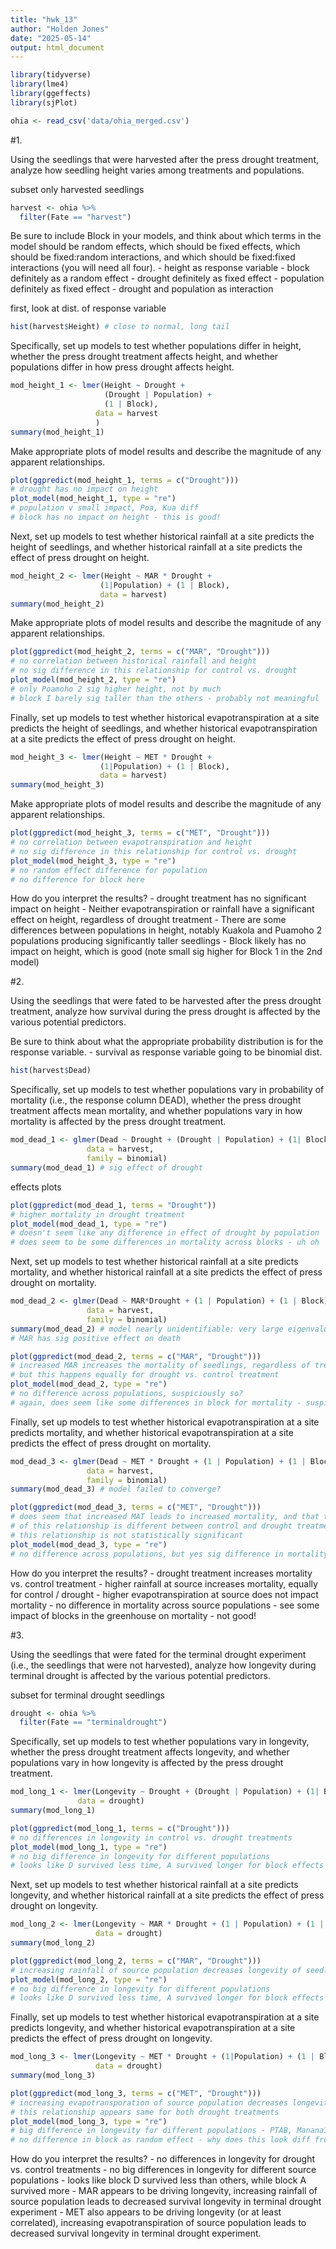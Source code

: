```yaml
---
title: "hwk_13"
author: "Holden Jones"
date: "2025-05-14"
output: html_document
---
```



```r
library(tidyverse)
library(lme4)
library(ggeffects)
library(sjPlot)

ohia <- read_csv('data/ohia_merged.csv')
```


#1.


Using the seedlings that were harvested after the press drought treatment, 
  analyze how seedling height varies among treatments and populations. 
  
subset only harvested seedlings
```r
harvest <- ohia %>%
  filter(Fate == "harvest")
```

Be sure to include Block in your models, and think about which terms in the model 
  should be random effects, which should be fixed effects, which should be 
  fixed:random interactions, and which should be fixed:fixed interactions 
  (you will need all four).
- height as response variable
- block definitely as a random effect
- drought definitely as fixed effect
- population definitely as fixed effect
- drought and population as interaction
  
first, look at dist. of response variable
```r
hist(harvest$Height) # close to normal, long tail
```

Specifically, set up models to test whether populations differ in height, whether 
  the press drought treatment affects height, and whether populations differ in 
  how press drought affects height.
```r
mod_height_1 <- lmer(Height ~ Drought + 
                     (Drought | Population) + 
                     (1 | Block), 
                   data = harvest
                   )
summary(mod_height_1)
```
  
Make appropriate plots of model results and describe the magnitude of any 
  apparent relationships.
```r
plot(ggpredict(mod_height_1, terms = c("Drought"))) 
# drought has no impact on height
plot_model(mod_height_1, type = "re") 
# population v small impact, Poa, Kua diff
# block has no impact on height - this is good!
```

Next, set up models to test whether historical rainfall at a site predicts the 
  height of seedlings, and whether historical rainfall at a site predicts the 
  effect of press drought on height. 
```r
mod_height_2 <- lmer(Height ~ MAR * Drought + 
                    (1|Population) + (1 | Block), 
                    data = harvest)
summary(mod_height_2)
```

Make appropriate plots of model results and describe the magnitude of any 
  apparent relationships.
```r
plot(ggpredict(mod_height_2, terms = c("MAR", "Drought")))
# no correlation between historical rainfall and height
# no sig difference in this relationship for control vs. drought
plot_model(mod_height_2, type = "re")
# only Poamoho 2 sig higher height, not by much
# block I barely sig taller than the others - probably not meaningful
```
  
Finally, set up models to test whether historical evapotranspiration at a site 
  predicts the height of seedlings, and whether historical evapotranspiration at 
  a site predicts the effect of press drought on height. 
```r
mod_height_3 <- lmer(Height ~ MET * Drought + 
                    (1|Population) + (1 | Block), 
                    data = harvest)
summary(mod_height_3)
```
  
Make appropriate plots of model results and describe the magnitude of any 
  apparent relationships.
```r
plot(ggpredict(mod_height_3, terms = c("MET", "Drought")))
# no correlation between evapotranspiration and height
# no sig difference in this relationship for control vs. drought
plot_model(mod_height_3, type = "re")
# no random effect difference for population
# no difference for block here
```
  
How do you interpret the results?
- drought treatment has no significant impact on height
- Neither evapotranspiration or rainfall have a significant effect on height,
  regardless of drought treatment
- There are some differences between populations in height, notably Kuakola and 
  Puamoho 2 populations producing significantly taller seedlings
- Block likely has no impact on height, which is good (note small sig higher
  for Block 1 in the 2nd model)


#2.

Using the seedlings that were fated to be harvested after the press drought 
  treatment, analyze how survival during the press drought is affected by the 
  various potential predictors. 
  
Be sure to think about what the appropriate probability distribution is for the 
  response variable. 
- survival as response variable going to be binomial dist.
```r
hist(harvest$Dead)
```

Specifically, set up models to test whether populations vary in probability of 
  mortality (i.e., the response column DEAD), whether the press drought treatment 
  affects mean mortality, and whether populations vary in how mortality is 
  affected by the press drought treatment. 
```r
mod_dead_1 <- glmer(Dead ~ Drought + (Drought | Population) + (1| Block), 
                 data = harvest, 
                 family = binomial)
summary(mod_dead_1) # sig effect of drought
```

effects plots
```r
plot(ggpredict(mod_dead_1, terms = "Drought"))
# higher mortality in drought treatment
plot_model(mod_dead_1, type = "re")
# doesn't seem like any difference in effect of drought by population
# does seem to be some differences in mortality across blocks - uh oh
```

Next, set up models to test whether historical rainfall at a site predicts 
  mortality, and whether historical rainfall at a site predicts the effect of 
  press drought on mortality. 
```r
mod_dead_2 <- glmer(Dead ~ MAR*Drought + (1 | Population) + (1 | Block), 
                 data = harvest, 
                 family = binomial)
summary(mod_dead_2) # model nearly unidentifiable: very large eigenvalue
# MAR has sig positive effect on death
```

```r
plot(ggpredict(mod_dead_2, terms = c("MAR", "Drought")))
# increased MAR increases the mortality of seedlings, regardless of treatment
# but this happens equally for drought vs. control treatment
plot_model(mod_dead_2, type = "re")
# no difference across populations, suspiciously so?
# again, does seem like some differences in block for mortality - suspicious
```
  
Finally, set up models to test whether historical evapotranspiration at a site 
  predicts mortality, and whether historical evapotranspiration at a site predicts 
  the effect of press drought on mortality. 
```r
mod_dead_3 <- glmer(Dead ~ MET * Drought + (1 | Population) + (1 | Block), 
                 data = harvest, 
                 family = binomial)
summary(mod_dead_3) # model failed to converge?
```

```r
plot(ggpredict(mod_dead_3, terms = c("MET", "Drought")))
# does seem that increased MAT leads to increased mortality, and that the slope
# of this relationship is different between control and drought treatments, but
# this relationship is not statistically significant
plot_model(mod_dead_3, type = "re")
# no difference across populations, but yes sig difference in mortality across blocks
```

How do you interpret the results?
- drought treatment increases mortality vs. control treatment
- higher rainfall at source increases mortality, equally for control / drought
- higher evapotranspiration at source does not impact mortality
- no difference in mortality across source populations
- see some impact of blocks in the greenhouse on mortality - not good!

#3.

Using the seedlings that were fated for the terminal drought experiment 
  (i.e., the seedlings that were not harvested), analyze how longevity during 
  terminal drought is affected by the various potential predictors. 
  
subset for terminal drought seedlings
```r
drought <- ohia %>%
  filter(Fate == "terminaldrought")
```
  
Specifically, set up models to test whether populations vary in longevity, 
  whether the press drought treatment affects longevity, and whether populations 
  vary in how longevity is affected by the press drought treatment. 
```r
mod_long_1 <- lmer(Longevity ~ Drought + (Drought | Population) + (1| Block), 
               data = drought)
summary(mod_long_1)
```

```r
plot(ggpredict(mod_long_1, terms = c("Drought")))
# no differences in longevity in control vs. drought treatments
plot_model(mod_long_1, type = "re")
# no big difference in longevity for different populations
# looks like D survived less time, A survived longer for block effects
```

Next, set up models to test whether historical rainfall at a site predicts 
  longevity, and whether historical rainfall at a site predicts the effect of 
  press drought on longevity.
```r
mod_long_2 <- lmer(Longevity ~ MAR * Drought + (1 | Population) + (1 | Block), 
                   data = drought)
summary(mod_long_2)
```

```r
plot(ggpredict(mod_long_2, terms = c("MAR", "Drought")))
# increasing rainfall of source population decreases longevity of seedlings
plot_model(mod_long_2, type = "re")
# no big difference in longevity for different populations
# looks like D survived less time, A survived longer for block effects
```

Finally, set up models to test whether historical evapotranspiration at a site 
  predicts longevity, and whether historical evapotranspiration at a site predicts 
  the effect of press drought on longevity. 
```r
mod_long_3 <- lmer(Longevity ~ MET * Drought + (1|Population) + (1 | Block), 
                   data = drought)
summary(mod_long_3)
```

```r
plot(ggpredict(mod_long_3, terms = c("MET", "Drought")))
# increasing evapotransporation of source population decreases longevity of seedlings
# this relationship appears same for both drought treatments
plot_model(mod_long_3, type = "re")
# big difference in longevity for different populations - PTAB, Manana1 high
# no difference in block as random effect - why does this look diff from last model?
```

How do you interpret the results?
- no differences in longevity for drought vs. control treatments
- no big differences in longevity for different source populations
- looks like block D survived less than others, while block A survived more
- MAR appears to be driving longevity, increasing rainfall of source population
  leads to decreased survival longevity in terminal drought experiment
- MET also appears to be driving longevity (or at least correlated), increasing
  evapotranspiration of source population leads to decreased survival longevity
  in terminal drought experiment.